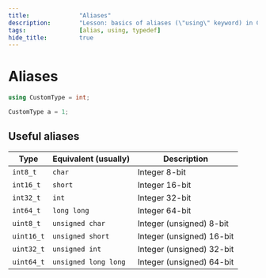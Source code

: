 ```yaml
---
title:				"Aliases"
description:		"Lesson: basics of aliases (\"using\" keyword) in C++ language"
tags:				[alias, using, typedef]
hide_title:			true
---
```



<NotFinished/>

# Aliases

```cpp title="🔹 Creating own alias"
using CustomType = int;
```
```cpp title="🔹 Example usage"
CustomType a = 1;
```

## Useful aliases

| Type | Equivalent (usually) | Description |
| ---- | ----- | ----- |
| `int8_t` | `char` | Integer 8-bit |
| `int16_t` | `short` | Integer 16-bit |
| `int32_t` | `int` | Integer 32-bit |
| `int64_t` | `long long` | Integer 64-bit |
| `uint8_t` | `unsigned char` | Integer (unsigned) 8-bit |
| `uint16_t` | `unsigned short` | Integer (unsigned) 16-bit |
| `uint32_t` | `unsigned int` | Integer (unsigned) 32-bit |
| `uint64_t` | `unsigned long long` | Integer (unsigned) 64-bit |

